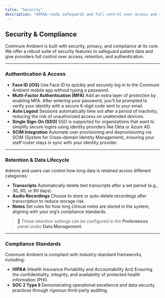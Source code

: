 ```yaml
---
title: "Security"
description: "HIPAA-ready safeguards and full control over access and retention."
---
```


## Security & Compliance

Commure Ambient is built with security, privacy, and compliance at its core. We offer a robust suite of security features to safeguard patient data and give providers full control over access, retention, and authentication.

---

### Authentication & Access

- **Face ID (iOS)**
  Use Face ID to quickly and securely log in to the Commure Ambient mobile app without typing a password.
- **Multi-Factor Authentication (MFA)**
  Add an extra layer of protection by enabling MFA. After entering your password, you’ll be prompted to verify your identity with a secure 6-digit code sent to your email.
- **Auto Logout**
  Sessions automatically time out after a period of inactivity, reducing the risk of unauthorized access on unattended devices.
- **Single Sign-On (SSO)**
  SSO is supported for organizations that want to simplify secure logins using identity providers like Okta or Azure AD.
- **SCIM Integration**
  Automate user provisioning and deprovisioning via SCIM (System for Cross-domain Identity Management), ensuring your staff roster stays in sync with your identity provider.

---

### Retention & Data Lifecycle

Admins and users can control how long data is retained across different categories:

- **Transcripts**
  Automatically delete text transcripts after a set period (e.g., 30, 60, or 90 days).
- **Audio Recordings**
  Choose to store or auto-delete recordings after transcription to reduce storage risk.
- **Notes**
  Set rules for how long clinical notes are stored in the system, aligning with your org’s compliance standards.

> 🔧 These retention settings can be configured in the **Preferences** panel under **Data Management**.

---

### Compliance Standards

Commure Ambient is compliant with industry-standard frameworks, including:

- **HIPAA** (Health Insurance Portability and Accountability Act)
  Ensuring the confidentiality, integrity, and availability of protected health information (PHI).
- **SOC 2 Type II**
  Demonstrating operational excellence and data security practices through rigorous third-party auditing.